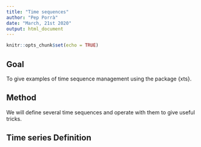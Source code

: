 ---
title: "Time sequences"
author: "Pep Porrà"
date: "March, 21st 2020"
output: html_document
---

```{r setup, include=FALSE}
knitr::opts_chunk$set(echo = TRUE)
```

## Goal

To give examples of time sequence management using the package {xts}.

## Method

We will define several time sequences and operate with them to give useful tricks.

## Time series Definition

